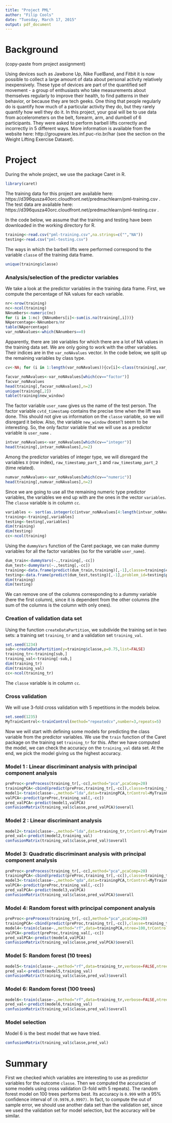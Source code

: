 ```yaml
---
title: "Project PML"
author: "Filip Cools"
date: "Tuesday, March 17, 2015"
output: pdf_document
---
```

# Background 

(copy-paste from project assignment)

Using devices such as Jawbone Up, Nike FuelBand, and Fitbit it is now possible to collect a large amount of data about personal activity relatively inexpensively. These type of devices are part of the quantified self movement - a group of enthusiasts who take measurements about themselves regularly to improve their health, to find patterns in their behavior, or because they are tech geeks. One thing that people regularly do is quantify how much of a particular activity they do, but they rarely quantify how well they do it. In this project, your goal will be to use data from accelerometers on the belt, forearm, arm, and dumbell of 6 participants. They were asked to perform barbell lifts correctly and incorrectly in 5 different ways. More information is available from the website here: http://groupware.les.inf.puc-rio.br/har (see the section on the Weight Lifting Exercise Dataset). 

# Project

During the whole project, we use the package Caret in R. 

```r
library(caret)
```

The training data for this project are available here: 
https://d396qusza40orc.cloudfront.net/predmachlearn/pml-training.csv .
The test data are available here: 
https://d396qusza40orc.cloudfront.net/predmachlearn/pml-testing.csv .

In the code below, we assume that the training and testing have been downloaded in the working directory for R. 

```r
training<-read.csv("pml-training.csv",na.strings=c("","NA"))
testing<-read.csv("pml-testing.csv")
```

The ways in which the barbell lifts were performed correspond to the variable `classe` of the training data frame. 

```r
unique(training$classe)
```

### Analysis/selection of the predictor variables

We take a look at the predictor variables in the training data frame. First, we compute the percentage of NA values for each variable. 

```r
nr<-nrow(training)
nc<-ncol(training)
NAnumbers<-numeric(nc)
for (i in 1:nc) {NAnumbers[i]<-sum(is.na(training[,i]))}
NApercentage<-NAnumbers/nr
table(NApercentage)
var_noNAvalues<-which(NAnumbers==0)
```

Apparently, there are `100` variables for which there are a lot of NA values in the training data set. We are only going to work with the other variables. Their indices are in the `var_noNAvalues` vector. In the code below, we split up the remaining variables by class type.

```r
cv<-NA; for (i in 1:length(var_noNAvalues)){cv[i]<-class(training[,var_noNAvalues[i]])}; table(cv)
```

```r
facvar_noNAvalues<-var_noNAvalues[which(cv=="factor")] 
facvar_noNAvalues
head(training[,facvar_noNAvalues],n=2)
unique(training[,2])
table(training$new_window)
```

The factor variable `user_name` gives us the name of the test person. The factor variable `cvtd_timestamp` contains the precise time when the lift was done. This should not give us information on the `classe` variable, so we will disregard it below. Also, the variable `new_window` doesn't seem to be interesting. So, the only factor variable that we will use as a predictor variable is `user_name` . 

```r
intvar_noNAvalues<-var_noNAvalues[which(cv=="integer")] 
head(training[,intvar_noNAvalues],n=2) 
```

Among the predictor variables of integer type, we will disregard the variables `X` (row index), `raw_timestamp_part_1` and `raw_timestamp_part_2` (time related).

```r
numvar_noNAvalues<-var_noNAvalues[which(cv=="numeric")] 
head(training[,numvar_noNAvalues],n=2)
```

Since we are going to use all the remaining numeric type predictor variables, the variables we end up with are the ones in the vector `variables`. The `classe` variable is in column `cc`. 

```r
variables <- sort(as.integer(c(intvar_noNAvalues[4:length(intvar_noNAvalues)],numvar_noNAvalues,2,160)))
training<-training[,variables]
testing<-testing[,variables]
dim(training)
dim(testing)
cc<-ncol(training)
```

Using the `dummyVars` function of the Caret package, we can make dummy variables for all the factor variables (so for the variable `user_name`). 

```r
dum_train<-dummyVars(~.,training[,-cc])
dum_test<-dummyVars(~.,testing[,-cc])
training<-data.frame(predict(dum_train,training)[,-1],classe=training$classe)
testing<-data.frame(predict(dum_test,testing)[,-1],problem_id=testing$problem_id)
dim(training)
dim(testing)
```

We can remove one of the columns corresponding to a dummy variable (here the first column), since it is dependent from the other columns (the sum of the columns is the column with only ones). 

### Creation of validation data set

Using the function `createDataPartition`, we subdivide the training set in two sets: a training set `training_tr` and a validation set `training_val`. 

```r
set.seed(1234)
sub<-createDataPartition(y=training$classe,p=0.75,list=FALSE)
training_tr<-training[sub,]
training_val<-training[-sub,]
dim(training_tr)
dim(training_val)
cc<-ncol(training_tr)
```

The `classe` variable is in column `cc`. 

### Cross validation

We will use 3-fold cross validation with 5 repetitions in the models below. 

```r
set.seed(1235)
MyTrainControl<-trainControl(method="repeatedcv",number=3,repeats=5)
```

Now we will start with defining some models for predicting the class variable from the predictor variables. We use the `train` function of the Caret package on the training set `training_tr` for this. After we have computed the model, we can check the accuracy on the `training_val` data set. At the end, we pick the model giving us the highest accuracy. 

### Model 1 : Linear discriminant analysis with principal component analysis

```r
preProc<-preProcess(training_tr[,-cc],method="pca",pcaComp=20)
trainingPCA<-cbind(predict(preProc,training_tr[,-cc]),classe=training_tr$classe)
model1<-train(classe~.,method="lda",data=trainingPCA,trControl=MyTrainControl)
valPCA<-predict(preProc,training_val[,-cc])
pred_valPCA<-predict(model1,valPCA)
confusionMatrix(training_val$classe,pred_valPCA)$overall
```

### Model 2 : Linear discriminant analysis

```r
model2<-train(classe~.,method="lda",data=training_tr,trControl=MyTrainControl)
pred_val<-predict(model2,training_val)
confusionMatrix(training_val$classe,pred_val)$overall
```

### Model 3: Quadratic discriminant analysis with principal component analysis

```r
preProc<-preProcess(training_tr[,-cc],method="pca",pcaComp=20)
trainingPCA<-cbind(predict(preProc,training_tr[,-cc]),classe=training_tr$classe)
model3<-train(classe~.,method="qda",data=trainingPCA,trControl=MyTrainControl)
valPCA<-predict(preProc,training_val[,-cc])
pred_valPCA<-predict(model3,valPCA)
confusionMatrix(training_val$classe,pred_valPCA)$overall
```

### Model 4: Random forest with principal component analysis

```r
preProc<-preProcess(training_tr[,-cc],method="pca",pcaComp=20)
trainingPCA<-cbind(predict(preProc,training_tr[,-cc]),classe=training_tr$classe)
model4<-train(classe~.,method="rf",data=trainingPCA,ntree=100,trControl=MyTrainControl)
valPCA<-predict(preProc,training_val[,-cc])
pred_valPCA<-predict(model4,valPCA)
confusionMatrix(training_val$classe,pred_valPCA)$overall
```

### Model 5: Random forest (10 trees)

```r
model5<-train(classe~.,method="rf",data=training_tr,verbose=FALSE,ntree=10,trControl=MyTrainControl)
pred_val<-predict(model5,training_val)
confusionMatrix(training_val$classe,pred_val)$overall
```

### Model 6: Random forest (100 trees)

```r
model6<-train(classe~.,method="rf",data=training_tr,verbose=FALSE,ntree=100,trControl=MyTrainControl)
pred_val<-predict(model6,training_val)
confusionMatrix(training_val$classe,pred_val)$overall
```

### Model selection

Model 6 is the best model that we have tried. 

```r
confusionMatrix(training_val$classe,pred_val)
```

# Summary 

First we checked which variables are interesting to use as predictor variables for the outcome `classe`. Then we computed the accuracies of some models using cross validation (3-fold with 5 repeats). The random forest model on 100 trees performs best. Its accuracy is `0.999` with a 95% confidence interval of `(0.9976,0.9997)`. In fact, to compute the out of sample error, we should use another data set than the validation set, since we used the validation set for model selection, but the accuracy will be similar. 